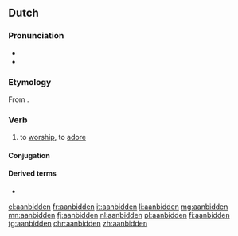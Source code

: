 ==Dutch==

===Pronunciation===
* {{IPA|/aːnˈbɪdə(n)/|lang=nl}}
* {{audio|Nl-aanbidden.ogg|audio|lang=nl}}

===Etymology===
From {{affix|nl|aan-|bidden}}.

===Verb===
{{nl-verb|aanbad|aanbeden}}

# to [[worship]], to [[adore]]

====Conjugation====
{{nl-conj-st|class=5|pref=aan|bid|bad|beden|bidde|bade|baadt}}

====Derived terms====
* {{l|nl|aanbidding}}

[[el:aanbidden]]
[[fr:aanbidden]]
[[it:aanbidden]]
[[li:aanbidden]]
[[mg:aanbidden]]
[[mn:aanbidden]]
[[fj:aanbidden]]
[[nl:aanbidden]]
[[pl:aanbidden]]
[[fi:aanbidden]]
[[tg:aanbidden]]
[[chr:aanbidden]]
[[zh:aanbidden]]